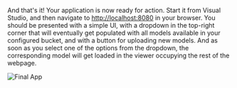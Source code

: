 And that's it! Your application is now ready for action. Start it from Visual Studio, and then navigate
to [http://localhost:8080](http://localhost:8080) in your browser. You should be presented with a simple UI,
with a dropdown in the top-right corner that will eventually get populated with all models available in your
configured bucket, and with a button for uploading new models. And as soon as you select one of the options
from the dropdown, the corresponding model will get loaded in the viewer occupying the rest of the webpage.

![Final App](./final-app.png)
